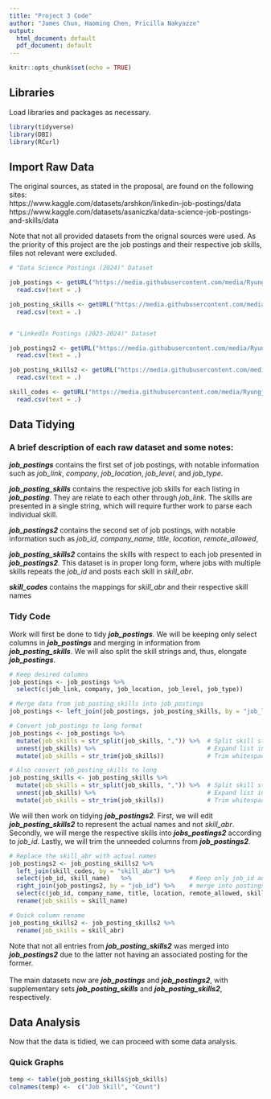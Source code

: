 ```yaml
---
title: "Project 3 Code"
author: "James Chun, Haoming Chen, Pricilla Nakyazze"
output:
  html_document: default
  pdf_document: default
---
```


```r
knitr::opts_chunk$set(echo = TRUE)
```


## Libraries
Load libraries and packages as necessary.  

```r
library(tidyverse)
library(DBI)
library(RCurl)
```

## Import Raw Data
The original sources, as stated in the proposal, are found on the following sites: <br>
https://www.kaggle.com/datasets/arshkon/linkedin-job-postings/data <br>
https://www.kaggle.com/datasets/asaniczka/data-science-job-postings-and-skills/data <br>

Note that not all provided datasets from the orignal sources were used. As the priority of this project are the job postings and their respective job skills, files not relevant were excluded.


```r
# "Data Science Postings (2024)" Dataset

job_postings <- getURL("https://media.githubusercontent.com/media/Ryungje/DATA607/refs/heads/main/Project%203/Data%20Science%20Job%20Postings/job_postings.csv") %>% 
  read.csv(text = .)

job_posting_skills <- getURL("https://media.githubusercontent.com/media/Ryungje/DATA607/refs/heads/main/Project%203/Data%20Science%20Job%20Postings/job_skills.csv") %>%
  read.csv(text = .)


# "LinkedIn Postings (2023-2024)" Dataset 

job_postings2 <- getURL("https://media.githubusercontent.com/media/Ryungje/DATA607/refs/heads/main/Project%203/LinkedIn%20Job%20Postings/postings.csv") %>%
  read.csv(text = .)

job_posting_skills2 <- getURL("https://media.githubusercontent.com/media/Ryungje/DATA607/refs/heads/main/Project%203/LinkedIn%20Job%20Postings/job_skills.csv") %>%
  read.csv(text = .)

skill_codes <- getURL("https://media.githubusercontent.com/media/Ryungje/DATA607/refs/heads/main/Project%203/LinkedIn%20Job%20Postings/skills.csv") %>%
  read.csv(text = .)

```

## Data Tidying

### A brief description of each raw dataset and some notes: <br>

***job_postings*** contains the first set of job postings, with notable information such as *job_link*, *company*, *job_location*, *job_level*, and *job_type*.

***job_posting_skills*** contains the respective job skills for each listing in ***job_posting***. They are relate to each other through *job_link*. The skills are presented in a single string, which will require further work to parse each individual skill.

***job_postings2*** contains the second set of job postings, with notable information such as *job_id*, *company_name*, *title*, *location*, *remote_allowed*, 

***job_posting_skills2*** contains the skills with respect to each job presented in ***job_postings2***. This dataset is in proper long form, where jobs with multiple skills repeats the *job_id* and posts each skill in *skill_abr*.

***skill_codes*** contains the mappings for *skill_abr* and their respective skill names

### Tidy Code

Work will first be done to tidy ***job_postings***. We will be keeping only select columns in ***job_postings*** and merging in information from ***job_posting_skills***. We will also split the skill strings and, thus, elongate ***job_postings***. 

```r
# Keep desired columns
job_postings <- job_postings %>%
  select(c(job_link, company, job_location, job_level, job_type))

# Merge data from job_posting_skills into job_postings
job_postings <- left_join(job_postings, job_posting_skills, by = "job_link")

# Convert job_postings to long format 
job_postings <- job_postings %>%
  mutate(job_skills = str_split(job_skills, ",")) %>%  # Split skill string into list
  unnest(job_skills) %>%                               # Expand list into rows
  mutate(job_skills = str_trim(job_skills))            # Trim whitespace

# Also convert job_posting_skills to long
job_posting_skills <- job_posting_skills %>%
  mutate(job_skills = str_split(job_skills, ",")) %>%  # Split skill string into list
  unnest(job_skills) %>%                               # Expand list into rows
  mutate(job_skills = str_trim(job_skills))            # Trim whitespace
```

We will then work on tidying ***job_postings2***. First, we will edit ***job_posting_skills2*** to represent the actual names and not *skill_abr*. Secondly, we will merge the respective skills into ***jobs_postings2*** according to *job_id*. Lastly, we will trim the unneeded columns from ***job_postings2***.

```r
# Replace the skill_abr with actual names
job_postings2 <- job_posting_skills2 %>%
  left_join(skill_codes, by = "skill_abr") %>%
  select(job_id, skill_name)   %>%                # Keep only job_id and full skill name
  right_join(job_postings2, by = "job_id") %>%    # merge into postings
  select(c(job_id, company_name, title, location, remote_allowed, skill_name)) %>%
  rename(job_skills = skill_name)

# Quick column rename
job_posting_skills2 <- job_posting_skills2 %>%
  rename(job_skills = skill_abr)

```

Note that not all entries from ***job_posting_skills2*** was merged into ***job_postings2*** due to the latter not having an associated posting for the former.  
<br>
The main datasets now are ***job_postings*** and ***job_postings2***, with supplementary sets ***job_posting_skills*** and ***job_posting_skills2***, respectively.

## Data Analysis
Now that the data is tidied, we can proceed with some data analysis.

### Quick Graphs

```r
temp <- table(job_posting_skills$job_skills)
colnames(temp) <-  c("Job Skill", "Count")
```



